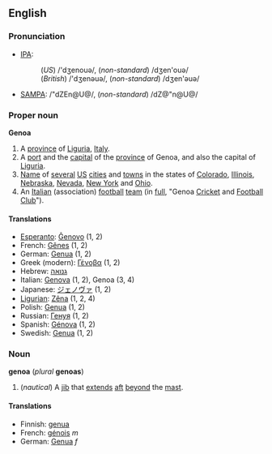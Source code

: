 ==English==
===Pronunciation===
*[[IPA]]:
*:(''US'') /'dʒenouə/, (''non-standard'') /dʒen'ouə/
*:(''British'') /'dʒenəuə/, (''non-standard'') /dʒen'əuə/
*[[SAMPA]]: /"dZEn@U@/, (''non-standard'') /dZ@"n@U@/

===Proper noun===
'''Genoa'''

#A [[province]] of [[Liguria]], [[Italy]].
#A [[port]] and the [[capital]] of the [[province]] of Genoa, and also the capital of [[Liguria]].
#[[Name]] of [[several]] [[US]] [[city|cities]] and [[town]]s in the states of [[Colorado]], [[Illinois]], [[Nebraska]], [[Nevada]], [[New York]]  and [[Ohio]].
#An [[Italian]] (association) [[football]] [[team]] (in [[full]], "Genoa [[Cricket]] and [[Football]] [[Club]]").

====Translations====
*[[Esperanto]]: [[Ĝenovo]] (1, 2)
*French: [[Gênes]] (1, 2)
*German: [[Genua]] (1, 2)
*Greek (modern): [[Γένοβα]] (1, 2)
*Hebrew: [[גנואה]]   
*Italian: [[Genova]] (1, 2), Genoa (3, 4)
*Japanese: [[ジェノヴァ]] (1, 2)
*[[Ligurian]]: [[Zêna]] (1, 2, 4)
*Polish: [[Genua]] (1, 2)
*Russian: [[Генуя]] (1, 2)
*Spanish: [[Génova]] (1, 2)
*Swedish: [[Genua]] (1, 2)

===Noun===
'''genoa''' (''plural'' '''genoas''')

#(''nautical'') A [[jib]] that [[extend]]s [[aft]] [[beyond]] the [[mast]].

====Translations====

*Finnish: [[genua]]
*French: [[génois]] ''m''
*German: [[Genua]] ''f''